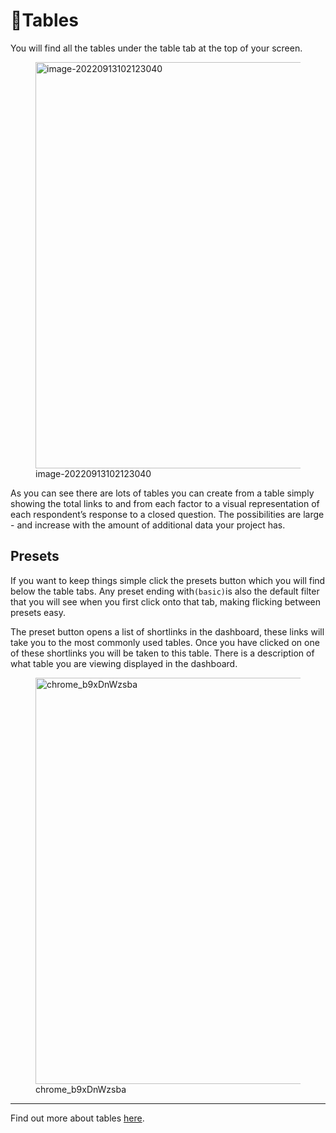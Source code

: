 #  🧪Tables{#xall-tables}

You will find all the tables under the table tab at the top of your screen.

![image-20220913102123040](_assets/image-20220913102123040.png){width=650}

As you can see there are lots of tables you can create from a table simply showing the total links to and from each factor to a visual representation of each respondent's response to a closed question. The possibilities are large - and increase with the amount of additional data your project has.

## Presets{#preset-tables}

If you want to keep things simple click the presets button which you will find below the table tabs. Any preset ending with`(basic)`is also the default filter that you will see when you first click onto that tab, making flicking between presets easy.

The preset button opens a list of shortlinks in the dashboard, these links will take you to the most commonly used tables. Once you have clicked on one of these shortlinks you will be taken to this table. There is a description of what table you are viewing displayed in the dashboard.

 ![chrome_b9xDnWzsba](_assets/chrome_b9xDnWzsba.gif){width=650}

----

Find out more about tables [here](#tables-adv).
